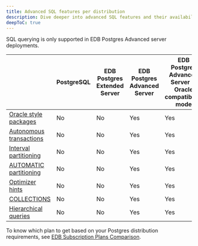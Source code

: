 ```yaml
---
title: Advanced SQL features per distribution
description: Dive deeper into advanced SQL features and their availability per Postgres distribution.
deepToC: true
---
```


SQL querying is only supported in EDB Postgres Advanced server deployments.

|                                                                                                                                                                                      | PostgreSQL | EDB Postgres Extended Server | EDB Postgres Advanced Server | EDB Postgres Advanced Server in Oracle compatibility mode |
|--------------------------------------------------------------------------------------------------------------------------------------------------------------------------------------|------------|------------------------------|------------------------------|-----------------------------------------------------------|
| [Oracle style packages](/epas/latest/reference/oracle_compatibility_reference/epas_compat_bip_guide/03_built-in_packages/)                                                           | No         | No                           | Yes                          | Yes                                                       |
| [Autonomous transactions](/epas/latest/application_programming/epas_compat_spl/06_transaction_control/03_pragma_autonomous_transaction/)                                             | No         | No                           | Yes                          | Yes                                                       |
| [Interval partitioning](/epas/latest/reference/oracle_compatibility_reference/04_partitioning_commands_compatible_with_oracle_databases/09_alter_table_set_interval/)                | No         | No                           | Yes                          | Yes                                                       |
| [AUTOMATIC partitioning](/epas/latest/reference/oracle_compatibility_reference/04_partitioning_commands_compatible_with_oracle_databases/10_alter_table_set_partitioning_automatic/) | No         | No                           | Yes                          | Yes                                                       |
| [Optimizer hints](/epas/latest/application_programming/optimizing_code/05_optimizer_hints/)                                                                                          | No         | No                           | Yes                          | Yes                                                       |
| [COLLECTIONS](/epas/latest/application_programming/epas_compat_spl/12_working_with_collections/)                                                                                     | No         | No                           | Yes                          | Yes                                                       |
| [Hierarchical queries](/epas/latest/fundamentals/sql_fundamentals/03_advanced_concepts/05_hierarchical_queries/)                                                                     | No         | No                           | Yes                          | Yes                                                       |

To know which plan to get based on your Postgres distribution requirements, see [EDB Subscription Plans Comparison](https://www.enterprisedb.com/products/plans-comparison).
